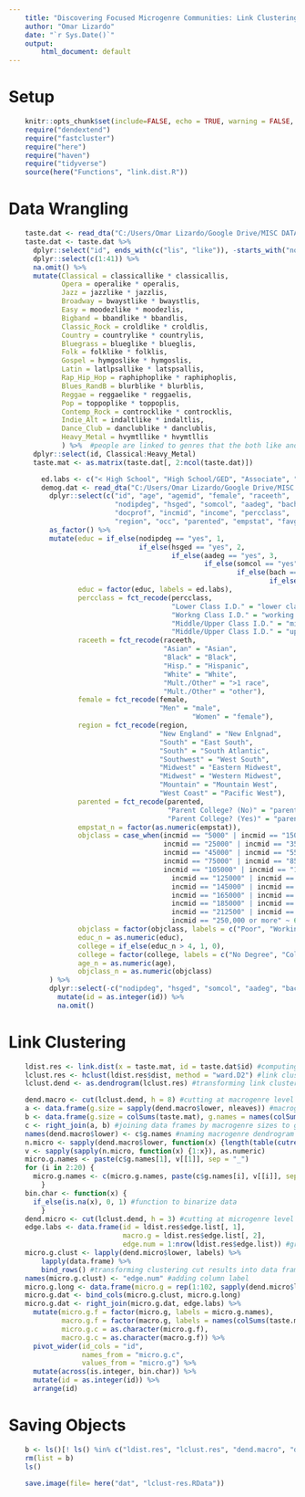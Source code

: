 ```yaml
---
    title: "Discovering Focused Microgenre Communities: Link Clustering"
    author: "Omar Lizardo"
    date: "`r Sys.Date()`"
    output:
        html_document: default
---
```


# Setup
```r
    knitr::opts_chunk$set(include=FALSE, echo = TRUE, warning = FALSE, message = FALSE)
    require("dendextend")
    require("fastcluster")
    require("here")   
    require("haven")
    require("tidyverse")
    source(here("Functions", "link.dist.R"))
```

# Data Wrangling
```r
    taste.dat <- read_dta("C:/Users/Omar Lizardo/Google Drive/MISC DATA SOURCES/SSI-2012/SSI2012.dta")
    taste.dat <- taste.dat %>% 
      dplyr::select("id", ends_with(c("lis", "like")), -starts_with("none")) %>% 
      dplyr::select(c(1:41)) %>% 
      na.omit() %>% 
      mutate(Classical = classicallike * classicallis,
             Opera = operalike * operalis,
             Jazz = jazzlike * jazzlis,
             Broadway = bwaystlike * bwaystlis,
             Easy = moodezlike * moodezlis, 
             Bigband = bbandlike * bbandlis,
             Classic_Rock = croldlike * croldlis,
             Country = countrylike * countrylis,
             Bluegrass = blueglike * blueglis,
             Folk = folklike * folklis,
             Gospel = hymgoslike * hymgoslis,
             Latin = latlpsallike * latspsallis,
             Rap_Hip_Hop = raphiphoplike * raphiphoplis,
             Blues_RandB = blurblike * blurblis,
             Reggae = reggaelike * reggaelis,
             Pop = toppoplike * toppoplis,
             Contemp_Rock = controcklike * controcklis,
             Indie_Alt = indaltlike * indaltlis,
             Dance_Club = danclublike * danclublis,
             Heavy_Metal = hvymtllike * hvymtllis
             ) %>%  #people are linked to genres that the both like and listen to
      dplyr::select(id, Classical:Heavy_Metal)
      taste.mat <- as.matrix(taste.dat[, 2:ncol(taste.dat)])
```

```r
        ed.labs <- c("< High School", "High School/GED", "Associate", "Some College", "Bachelor's", "Postgraduate")
        demog.dat <- read_dta("C:/Users/Omar Lizardo/Google Drive/MISC DATA SOURCES/SSI-2012/SSI2012.dta") %>% 
          dplyr::select(c("id", "age", "agemid", "female", "raceeth", 
                          "nodipdeg", "hsged", "somcol", "aadeg", "bach", "ma", 
                          "docprof", "incmid", "income", "percclass",
                          "region", "occ", "parented", "empstat", "favgen")) %>% 
          as_factor() %>% 
          mutate(educ = if_else(nodipdeg == "yes", 1, 
                                if_else(hsged == "yes", 2, 
                                        if_else(aadeg == "yes", 3, 
                                                if_else(somcol == "yes", 4,
                                                        if_else(bach == "yes", 5,
                                                                if_else(ma == "yes" | docprof == "yes", 6, 1)))))),
                 educ = factor(educ, labels = ed.labs),
                 percclass = fct_recode(percclass,
                                        "Lower Class I.D." = "lower class",
                                        "Workng Class I.D." = "working class",
                                        "Middle/Upper Class I.D." = "middle class",
                                        "Middle/Upper Class I.D." = "upper class"),
                 raceeth = fct_recode(raceeth,
                                      "Asian" = "Asian",
                                      "Black" = "Black",
                                      "Hisp." = "Hispanic",
                                      "White" = "White",
                                      "Mult./Other" = ">1 race",
                                      "Mult./Other" = "other"),
                 female = fct_recode(female, 
                                     "Men" = "male", 
                                             "Women" = "female"),
                 region = fct_recode(region,
                                     "New England" = "New Enlgnad",
                                     "South" = "East South",
                                     "South" = "South Atlantic",
                                     "Southwest" = "West South",
                                     "Midwest" = "Eastern Midwest",
                                     "Midwest" = "Western Midwest",
                                     "Mountain" = "Mountain West",
                                     "West Coast" = "Pacific West"),
                 parented = fct_recode(parented, 
                                       "Parent College? (No)" = "parent no college", 
                                       "Parent College? (Yes)" = "parent college"),
                 empstat_n = factor(as.numeric(empstat)),
                 objclass = case_when(incmid == "5000" | incmid == "15000" ~ 1,
                                      incmid == "25000" | incmid == "35000" ~ 2, 
                                      incmid == "45000" | incmid == "55000" | incmid == "65000" ~ 4,
                                      incmid == "75000" | incmid == "85000" | incmid == "95000" ~ 5,
                                      incmid == "105000" | incmid == "115000" | 
                                        incmid == "125000" | incmid == "135000" |
                                        incmid == "145000" | incmid == "150000" |
                                        incmid == "165000" | incmid == "175000" |
                                        incmid == "185000" | incmid == "195000" |
                                        incmid == "212500" | incmid == "237500" |
                                        incmid == "250,000 or more" ~ 6),
                 objclass = factor(objclass, labels = c("Poor", "Working Class", "Middle Class", "Upper Middle Class", "High Income")),
                 educ_n = as.numeric(educ),
                 college = if_else(educ_n > 4, 1, 0),
                 college = factor(college, labels = c("No Degree", "College")),
                 age_n = as.numeric(age),
                 objclass_n = as.numeric(objclass)
          ) %>% 
          dplyr::select(-c("nodipdeg", "hsged", "somcol", "aadeg", "bach", "ma", "docprof")) %>% 
            mutate(id = as.integer(id)) %>% 
            na.omit() 
```

# Link Clustering
```r
    ldist.res <- link.dist(x = taste.mat, id = taste.dat$id) #computing link by link distance matrix
    lclust.res <- hclust(ldist.res$dist, method = "ward.D2") #link clustering of link by link distance matrix
    lclust.dend <- as.dendrogram(lclust.res) #transforming link clustering into dendrogram
```


```r
    dend.macro <- cut(lclust.dend, h = 8) #cutting at macrogenre level
    a <- data.frame(g.size = sapply(dend.macro$lower, nleaves)) #macrogenres as ordered in dendrogram results
    b <- data.frame(g.size = colSums(taste.mat), g.names = names(colSums(taste.mat))) #original macrogenre sizes
    c <- right_join(a, b) #joining data frames by macrogenre sizes to get macrogenre labels ordered by dendrogram results
    names(dend.macro$lower) <- c$g.names #naming macrogenre dendrogram list
    n.micro <- sapply(dend.macro$lower, function(x) {length(table(cutree(x, h = 3)))}) #number of microgenres per macrogenre
    v <- sapply(sapply(n.micro, function(x) {1:x}), as.numeric)
    micro.g.names <- paste(c$g.names[1], v[[1]], sep = "_")
    for (i in 2:20) {
      micro.g.names <- c(micro.g.names, paste(c$g.names[i], v[[i]], sep = "_"))
        }
    bin.char <- function(x) { 
      if_else(is.na(x), 0, 1) #function to binarize data
        }
    dend.micro <- cut(lclust.dend, h = 3) #cutting at microgenre level
    edge.labs <- data.frame(id = ldist.res$edge.list[, 1],
                            macro.g = ldist.res$edge.list[, 2], 
                            edge.num = 1:nrow(ldist.res$edge.list)) #grabbing people and genre id labels
    micro.g.clust <- lapply(dend.micro$lower, labels) %>%
        lapply(data.frame) %>% 
        bind_rows() #transforming clustering cut results into data frame
    names(micro.g.clust) <- "edge.num" #adding column label
    micro.g.long <- data.frame(micro.g = rep(1:102, sapply(dend.micro$lower, nleaves)))
    micro.g.dat <- bind_cols(micro.g.clust, micro.g.long)
    micro.g.dat <- right_join(micro.g.dat, edge.labs) %>%
      mutate(micro.g.f = factor(micro.g, labels = micro.g.names),
             macro.g.f = factor(macro.g, labels = names(colSums(taste.mat))),
             micro.g.c = as.character(micro.g.f),
             macro.g.c = as.character(macro.g.f)) %>% 
      pivot_wider(id_cols = "id",
                  names_from = "micro.g.c",
                  values_from = "micro.g") %>% 
      mutate(across(is.integer, bin.char)) %>% 
      mutate(id = as.integer(id)) %>% 
      arrange(id)
```

# Saving Objects
```r
    b <- ls()[! ls() %in% c("ldist.res", "lclust.res", "dend.macro", "dend.micro", "lclust.dend", "micro.g.names", "n.micro", "taste.dat", "demog.dat", "micro.g.dat")]
    rm(list = b)
    ls()
```

```r
    save.image(file= here("dat", "lclust-res.RData"))
```

